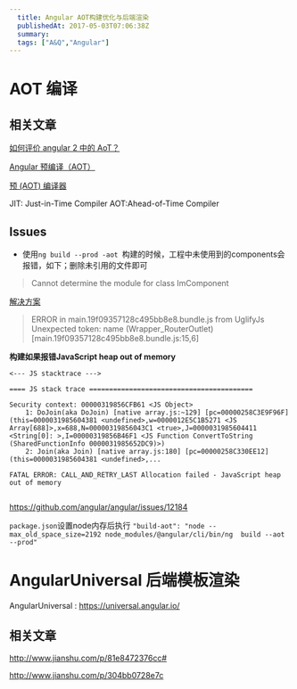 ```yaml
---
  title: Angular AOT构建优化与后端渲染
  publishedAt: 2017-05-03T07:06:38Z
  summary:  
  tags: ["A&Q","Angular"]
---
```


# AOT 编译

## 相关文章

[如何评价 angular 2 中的 AoT？](https://www.zhihu.com/question/53434390/answer/134984857)

[Angular 预编译（AOT） ](https://coyee.com/article/11723-ahead-of-time-compilation-in-angular)

[预 (AOT) 编译器](https://angular.cn/guide/aot-compiler)


JIT: Just-in-Time Compiler
AOT:Ahead-of-Time Compiler

## Issues

- 使用`ng build --prod -aot `构建的时候，工程中未使用到的components会报错，如下；删除未引用的文件即可

>  Cannot determine the module for class ImComponent


[解决方案](https://github.com/angular/angular-cli/issues/1663)
> 
> ERROR in main.19f09357128c495bb8e8.bundle.js from UglifyJs
> Unexpected token: name (Wrapper_RouterOutlet) [main.19f09357128c495bb8e8.bundle.js:15,6]


**构建如果报错JavaScript heap out of memory**

```
<--- JS stacktrace --->

==== JS stack trace =========================================

Security context: 00000319856CFB61 <JS Object>
    1: DoJoin(aka DoJoin) [native array.js:~129] [pc=00000258C3E9F96F] (this=0000031985604381 <undefined>,w=0000012E5C1B5271 <JS Array[688]>,x=688,N=00000319856043C1 <true>,J=0000031985604411 <String[0]: >,I=00000319856B46F1 <JS Function ConvertToString (SharedFunctionInfo 0000031985652DC9)>)
    2: Join(aka Join) [native array.js:180] [pc=00000258C330EE12] (this=0000031985604381 <undefined>,...

FATAL ERROR: CALL_AND_RETRY_LAST Allocation failed - JavaScript heap out of memory


```
https://github.com/angular/angular/issues/12184

`package.json`设置node内存后执行
`"build-aot": "node --max_old_space_size=2192 node_modules/@angular/cli/bin/ng  build --aot --prod"`


# AngularUniversal 后端模板渲染

AngularUniversal : https://universal.angular.io/

## 相关文章

http://www.jianshu.com/p/81e8472376cc#

http://www.jianshu.com/p/304bb0728e7c
